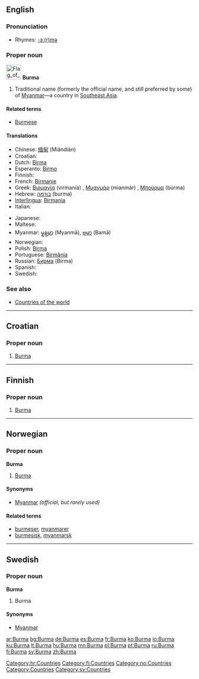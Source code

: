 ==English==

===Pronunciation===
*Rhymes: [[Rhymes:English:-ɜː(r)mə|-ɜː(r)mə]]

===Proper noun===
[[Image:Flag of Myanmar.svg|40px]]
'''Burma'''

# Traditional name (formerly the official name, and still preferred by some) of [[Myanmar]]—a country in [[Southeast Asia]].

====Related terms====
*[[Burmese]]

====Translations====
{{top}}
* Chinese: [[缅甸]] (Miǎndiàn)
* Croatian: {{t-|hr|Burma|f}}
* Dutch: [[Birma]]
* Esperanto: [[Birmo]]
* Finnish: {{t+|fi|Burma}}
* French: [[Birmanie]]
* Greek: [[Βιρμανία]] (virmanía) {{f}}, [[Μυανμάρ]] (mianmár) {{n}}, [[Μπούρμα]] (búrma) {{f}}
* Hebrew: [[בורמה]] (burma)
* [[Interlingua]]: [[Birmania]]
* Italian: {{t-|it|Birmania}}
{{mid}}
* Japanese: {{t-|ja|ビルマ|tr=Biruma|sc=Jpan}}
* Maltese: {{t-|mt|Burma|xs=Maltese}}
* Myanmar: [[မ္ရန္‌မာ]] (Myanmā), [[ဗမာ]] (Bamā)
* Norwegian: {{t-|no|Burma}}
* Polish: [[Birma]] {{f}}
* Portuguese: [[Birmânia]] {{f}}
* Russian: [[Бирма]] (Bírma) {{f}}
* Spanish: {{t+|es|Birmania|f}}
* Swedish: {{t+|sv|Burma}}
{{bottom}}

===See also===
*[[Appendix:Countries of the world|Countries of the world]]

----

==Croatian==

===Proper noun===
{{infl|hr|proper noun|g=f}}

# [[#English|Burma]]

[[Category:hr:Countries]]

----

==Finnish==
{{wikipedia|lang=fi}}

===Proper noun===
{{fi-noun|proper=true}}

# [[#English|Burma]]

[[Category:fi:Countries]]

----

==Norwegian==

===Proper noun===
'''Burma'''

# [[#English|Burma]]

====Synonyms====
*[[Myanmar]] ''(official, but rarely used)''

====Related terms====
*[[burmeser]], [[myanmarer]]
*[[burmesisk]], [[myanmarsk]]

[[Category:no:Countries]]

----

==Swedish==

===Proper noun===
'''Burma'''

# Burma

====Synonyms====
*[[Myanmar]]

[[Category:Countries]]
[[Category:sv:Countries]]

[[ar:Burma]]
[[bg:Burma]]
[[de:Burma]]
[[es:Burma]]
[[fr:Burma]]
[[ko:Burma]]
[[io:Burma]]
[[ku:Burma]]
[[lt:Burma]]
[[hu:Burma]]
[[mn:Burma]]
[[pl:Burma]]
[[pt:Burma]]
[[ru:Burma]]
[[fi:Burma]]
[[sv:Burma]]
[[zh:Burma]]